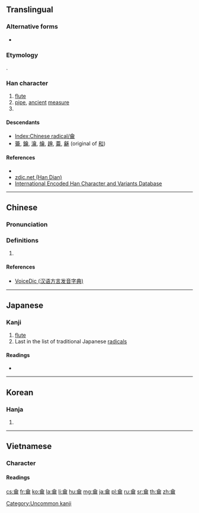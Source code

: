 {{character info/new}}
==Translingual==
{{stroke order|type=animate}}

===Alternative forms===
* {{l|mul|𠎤}}

===Etymology===
{{Han etyl}}
{{Han compound|亼|冊|品|t1=assemblage|t2=of bamboos|t3=with holes|ls=ic}}.

===Han character===
{{Han char|rn=214|rad=龠|as=00|sn=17|canj=OMRB|four=80227|ids=⿳亼𠱠𠕁}}

# [[flute]]
# [[pipe]], [[ancient]] [[measure]]
# {{mul-kangxi radical-def}}

====Descendants====
* [[Index:Chinese radical/龠]]
* [[籥]], [[鑰]], [[瀹]], [[爚]], [[䟑]], [[蘥]], [[龢]] (original of [[和]])

====References====
* {{Han ref|kx=1538.250|dkj=48882|dj=2080.010|hdz=74807.010|uh=9FA0|ud=40864|bh=EFB6|bd=61366}}
* [http://www.zdic.net/z/29/js/9FA0.htm zdic.net (Han Dian)]
* [http://chardb.iis.sinica.edu.tw/char/27696 International Encoded Han Character and Variants Database]

----

==Chinese==
{{zh-forms}}

===Pronunciation===
{{zh-pron
|m=yuè
|c=joek6
|h=pfs=yok
|mn=qz,xm:io̍k/zz:ia̍k
|w=
|mc=y
|oc=y
|ma=|ma2=
|cat=n
}}

===Definitions===
{{zh-hanzi}}

# {{rfdef|zh}}

====References====
* [http://cn.voicedic.com/ VoiceDic (汉语方言发音字典)]

----

==Japanese==

===Kanji===
{{ja-kanji|grade=|rs=龠00}}

# [[flute]]
# Last in the list of traditional Japanese [[radical|radicals]]

====Readings====
* {{ja-readings|on=[[やく]] (yaku)|kun=[[ふえ]] (fue)}}

----

==Korean==

===Hanja===
{{ko-hanja|hangeul=약|eumhun=|rv=yak|mr=yak|y=yak}}

# {{defn|lang=ko|sort=龠00}}

[[Category:Uncommon kanji]]

----

==Vietnamese==

===Character===
====Readings====
{{vi-readings|hanviet=dược, thược|nom=dược, thược|rs=龠00}}

[[Category:CJKV radicals| ]]

[[cs:龠]]
[[fr:龠]]
[[ko:龠]]
[[la:龠]]
[[li:龠]]
[[hu:龠]]
[[mg:龠]]
[[ja:龠]]
[[pl:龠]]
[[ru:龠]]
[[sr:龠]]
[[th:龠]]
[[zh:龠]]
